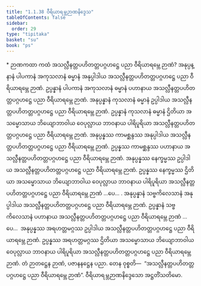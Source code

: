 ```yaml
---
title: "1.1.38 ဝီရိယာရမ္ဘဉာဏနိဒ္ဒေသ"
tableOfContents: false
sidebar:
  order: 29
type: "tipitaka"
basket: "su"
book: "ps"
---
```



<DynamicBreadcrumb />

<Paragraph type="center" book="ps">
* ဉာဏကထာ
</Paragraph>


<Division number="89" book="ps" e="ch" v="26" p="100">

<Paragraph number="590" book="ps">
ကထံ အသလ္လီနတ္တပဟိတတ္တပဂ္ဂဟဋ္ဌေ ပညာ ဝီရိယာရမ္ဘေ ဉာဏံ? အနုပ္ပန္နာနံ ပါပကာနံ အကုသလာနံ ဓမ္မာနံ အနုပ္ပါဒါယ အသလ္လီနတ္တပဟိတတ္တပဂ္ဂဟဋ္ဌေ ပညာ ဝီရိယာရမ္ဘေ ဉာဏံ. ဥပ္ပန္နာနံ ပါပကာနံ အကုသလာနံ ဓမ္မာနံ ပဟာနာယ အသလ္လီနတ္တပဟိတတ္တပဂ္ဂဟဋ္ဌေ ပညာ ဝီရိယာရမ္ဘေ ဉာဏံ. အနုပ္ပန္နာနံ ကုသလာနံ ဓမ္မာနံ ဥပ္ပါဒါယ အသလ္လီနတ္တပဟိတတ္တပဂ္ဂဟဋ္ဌေ ပညာ ဝီရိယာရမ္ဘေ ဉာဏံ. ဥပ္ပန္နာနံ ကုသလာနံ ဓမ္မာနံ ဌိတိယာ အသမ္မောသာယ ဘိယျောဘာဝါယ ဝေပုလ္လာယ ဘာဝနာယ ပါရိပူရိယာ အသလ္လီနတ္တပဟိတတ္တပဂ္ဂဟဋ္ဌေ ပညာ ဝီရိယာရမ္ဘေ ဉာဏံ.
</Paragraph>

<Paragraph number="591" book="ps">
အနုပ္ပန္နဿ ကာမစ္ဆန္ဒဿ အနုပ္ပါဒါယ အသလ္လီနတ္တပဟိတတ္တပဂ္ဂဟဋ္ဌေ ပညာ ဝီရိယာရမ္ဘေ ဉာဏံ. ဥပ္ပန္နဿ ကာမစ္ဆန္ဒဿ ပဟာနာယ အသလ္လီနတ္တပဟိတတ္တပဂ္ဂဟဋ္ဌေ ပညာ ဝီရိယာရမ္ဘေ ဉာဏံ. အနုပ္ပန္နဿ နေက္ခမ္မဿ ဥပ္ပါဒါယ အသလ္လီနတ္တပဟိတတ္တပဂ္ဂဟဋ္ဌေ ပညာ ဝီရိယာရမ္ဘေ ဉာဏံ. ဥပ္ပန္နဿ နေက္ခမ္မဿ ဌိတိယာ အသမ္မောသာယ ဘိယျောဘာဝါယ ဝေပုလ္လာယ ဘာဝနာယ ပါရိပူရိယာ အသလ္လီနတ္တပဟိတတ္တပဂ္ဂဟဋ္ဌေ ပညာ ဝီရိယာရမ္ဘေ ဉာဏံ …ပေ… .
</Paragraph>

<Paragraph number="592" book="ps">
အနုပ္ပန္နာနံ သဗ္ဗကိလေသာနံ အနုပ္ပါဒါယ အသလ္လီနတ္တပဟိတတ္တပဂ္ဂဟဋ္ဌေ ပညာ ဝီရိယာရမ္ဘေ ဉာဏံ. ဥပ္ပန္နာနံ သဗ္ဗကိလေသာနံ ပဟာနာယ အသလ္လီနတ္တပဟိတတ္တပဂ္ဂဟဋ္ဌေ ပညာ ဝီရိယာရမ္ဘေ ဉာဏံ …ပေ…  အနုပ္ပန္နဿ အရဟတ္တမဂ္ဂဿ ဥပ္ပါဒါယ အသလ္လီနတ္တပဟိတတ္တပဂ္ဂဟဋ္ဌေ ပညာ ဝီရိယာရမ္ဘေ ဉာဏံ. ဥပ္ပန္နဿ အရဟတ္တမဂ္ဂဿ ဌိတိယာ အသမ္မောသာယ ဘိယျောဘာဝါယ ဝေပုလ္လာယ ဘာဝနာယ ပါရိပူရိယာ အသလ္လီနတ္တပဟိတတ္တပဂ္ဂဟဋ္ဌေ ပညာ ဝီရိယာရမ္ဘေ ဉာဏံ. တံ ဉာတဋ္ဌေန ဉာဏံ, ပဇာနနဋ္ဌေန ပညာ. တေန ဝုစ္စတိ—  “အသလ္လီနတ္တပဟိတတ္တပဂ္ဂဟဋ္ဌေ ပညာ ဝီရိယာရမ္ဘေ ဉာဏံ”.

</Paragraph>
</Division>

<Paragraph number="593" type="center" book="ps">
ဝီရိယာရမ္ဘဉာဏနိဒ္ဒေသော အဋ္ဌတိံသတိမော.
</Paragraph>